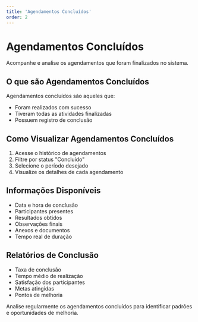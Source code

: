 ```yaml
---
title: 'Agendamentos Concluídos'
order: 2
---
```


# Agendamentos Concluídos

Acompanhe e analise os agendamentos que foram finalizados no sistema.

## O que são Agendamentos Concluídos

Agendamentos concluídos são aqueles que:
- Foram realizados com sucesso
- Tiveram todas as atividades finalizadas
- Possuem registro de conclusão

## Como Visualizar Agendamentos Concluídos

1. Acesse o histórico de agendamentos
2. Filtre por status "Concluído"
3. Selecione o período desejado
4. Visualize os detalhes de cada agendamento

## Informações Disponíveis

- Data e hora de conclusão
- Participantes presentes
- Resultados obtidos
- Observações finais
- Anexos e documentos
- Tempo real de duração

## Relatórios de Conclusão

- Taxa de conclusão
- Tempo médio de realização
- Satisfação dos participantes
- Metas atingidas
- Pontos de melhoria


Analise regularmente os agendamentos concluídos para identificar padrões e oportunidades de melhoria.
